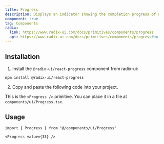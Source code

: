 ```yaml
---
title: Progress
description: Displays an indicator showing the completion progress of a task, typically displayed as a progress bar.
component: true
tag: Components
radix:
  link: https://www.radix-ui.com/docs/primitives/components/progress
  api: https://www.radix-ui.com/docs/primitives/components/progress#api-reference
---
```


<ComponentExample src="src/components/examples/ProgressDemo.tsx">
  <ProgressDemo />
</ComponentExample>

## Installation

1. Install the `@radix-ui/react-progress` component from radix-ui:

```bash
npm install @radix-ui/react-progress
```

2. Copy and paste the following code into your project.

<ComponentSource src="src/components/ui/Progress.tsx" />

<Alert variant="outline">

This is the `<Progress />` primitive. You can place it in a file at `components/ui/Progress.tsx`.

</Alert>

## Usage

```tsx
import { Progress } from "@/components/ui/Progress"
```

```tsx
<Progress value={33} />
```

